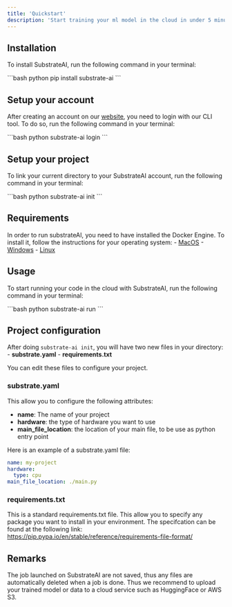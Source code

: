 ```yaml
---
title: 'Quickstart'
description: 'Start training your ml model in the cloud in under 5 minutes'
---
```


## Installation

To install SubstrateAI, run the following command in your terminal:

<CodeGroup>
```bash python
pip install substrate-ai
```
</CodeGroup>

## Setup your account

After creating an account on our [website](https://substrateai.com), you need to login with our CLI tool. To do so, run the following command in your terminal:

<CodeGroup>
```bash python
substrate-ai login
```
</CodeGroup>

## Setup your project
To link your current directory to your SubstrateAI account, run the following command in your terminal:

<CodeGroup>
```bash python
substrate-ai init
```
</CodeGroup>

## Requirements

In order to run substrateAI, you need to have installed the Docker Engine. To install it, follow the instructions for your operating system:
    - [MacOS](https://docs.docker.com/docker-for-mac/install/)
    - [Windows](https://docs.docker.com/docker-for-windows/install/)
    - [Linux](https://docs.docker.com/desktop/install/linux-install/)

## Usage

To start running your code in the cloud with SubstrateAI, run the following command in your terminal:

<CodeGroup>
```bash python
substrate-ai run
```
</CodeGroup>

## Project configuration

After doing `substrate-ai init`, you will have two new files in your directory:
    - **substrate.yaml** 
    - **requirements.txt**

You can edit these files to configure your project.

### substrate.yaml 

This allow you to configure the following attributes:
- **name**: The name of your project
- **hardware**: the type of hardware you want to use
- **main_file_location**: the location of your main file, to be use as python entry point

Here is an example of a substrate.yaml file:

```yaml
name: my-project
hardware:
  type: cpu
main_file_location: ./main.py
```

### requirements.txt

This is a standard requirements.txt file. This allow you to specify any package you want to install in your environment.
The specifcation can be found at the following link: https://pip.pypa.io/en/stable/reference/requirements-file-format/

## Remarks

The job launched on SubstrateAI are not saved, thus any files are automatically deleted when a job is done. 
Thus we recommend to upload your trained model or data to a cloud service such as HuggingFace or AWS S3.






